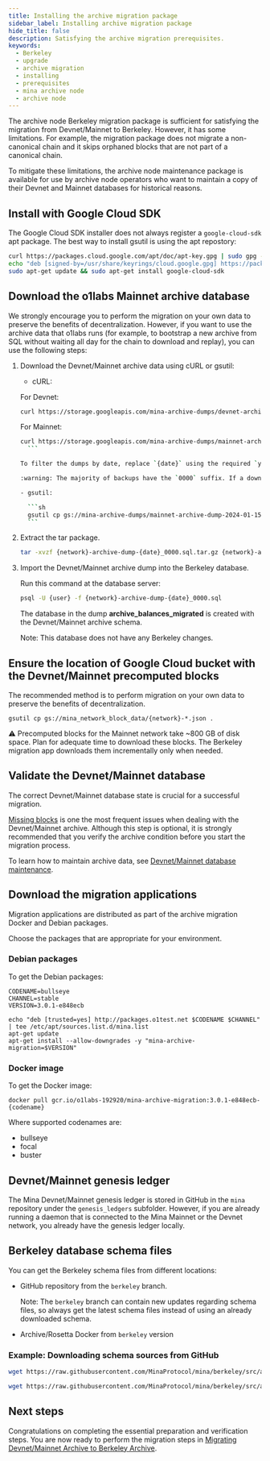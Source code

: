 ```yaml
---
title: Installing the archive migration package
sidebar_label: Installing archive migration package
hide_title: false
description: Satisfying the archive migration prerequisites.
keywords:
  - Berkeley
  - upgrade
  - archive migration
  - installing
  - prerequisites
  - mina archive node
  - archive node
---
```


The archive node Berkeley migration package is sufficient for satisfying the migration from Devnet/Mainnet to Berkeley.
However, it has some limitations. For example, the migration package does not migrate a non-canonical chain and it skips orphaned blocks that are not part of a canonical chain.

To mitigate these limitations, the archive node maintenance package is available for use by archive node operators who want to maintain a copy of their Devnet and Mainnet databases for historical reasons.

## Install with Google Cloud SDK

The Google Cloud SDK installer does not always register a `google-cloud-sdk` apt package. The best way to install gsutil is using the apt repostory:

```sh
curl https://packages.cloud.google.com/apt/doc/apt-key.gpg | sudo gpg --dearmor -o /usr/share/keyrings/cloud.google.gpg
echo "deb [signed-by=/usr/share/keyrings/cloud.google.gpg] https://packages.cloud.google.com/apt cloud-sdk main" | sudo tee -a /etc/apt/sources.list.d/google-cloud-sdk.list
sudo apt-get update && sudo apt-get install google-cloud-sdk
```

## Download the o1labs Mainnet archive database

We strongly encourage you to perform the migration on your own data to preserve the benefits of decentralization. However, if you want to use the archive data that o1labs runs (for example, to bootstrap a new archive from SQL without waiting all day for the chain to download and replay), you can use the following steps:

1. Download the Devnet/Mainnet archive data using cURL or gsutil:

    - cURL:

     For Devnet:
     ```sh
     curl https://storage.googleapis.com/mina-archive-dumps/devnet-archive-dump-{date}_0000.sql.tar.gz
     ```

     For Mainnet:
     ```sh
     curl https://storage.googleapis.com/mina-archive-dumps/mainnet-archive-dump-{date}_0000.sql.tar.gz
       ```

     To filter the dumps by date, replace `{date}` using the required `yyyy-dd-mm` format. For example, for March 15, 2024, use `2024-03-15`.

     :warning: The majority of backups have the `0000` suffix. If a download with that name suffix is not available, try incrementing it. For example, `0001`, `0002`, and so on.

    - gsutil:

       ```sh
       gsutil cp gs://mina-archive-dumps/mainnet-archive-dump-2024-01-15* .
       ```

2. Extract the tar package.

   ```sh
   tar -xvzf {network}-archive-dump-{date}_0000.sql.tar.gz {network}-archive-dump-{date}_0000.sql
   ```

3. Import the Devnet/Mainnet archive dump into the Berkeley database.

    Run this command at the database server:

    ```sh
    psql -U {user} -f {network}-archive-dump-{date}_0000.sql
    ```

    The database in the dump **archive_balances_migrated** is created with the Devnet/Mainnet archive schema.

    Note: This database does not have any Berkeley changes.

## Ensure the location of Google Cloud bucket with the Devnet/Mainnet precomputed blocks

The recommended method is to perform migration on your own data to preserve the benefits of decentralization.

`gsutil cp gs://mina_network_block_data/{network}-*.json .`

:warning: Precomputed blocks for the Mainnet network take ~800 GB of disk space. Plan for adequate time to download these blocks. The Berkeley migration app downloads them incrementally only when needed.

## Validate the Devnet/Mainnet database

The correct Devnet/Mainnet database state is crucial for a successful migration.

[Missing blocks](/berkeley-upgrade/archive-migration/mainnet-database-maintenance#missing-blocks) is one the most frequent issues when dealing with the Devnet/Mainnet archive. Although this step is optional, it is strongly recommended that you verify the archive condition before you start the migration process.

To learn how to maintain archive data, see [Devnet/Mainnet database maintenance](/berkeley-upgrade/archive-migration/mainnet-database-maintenance).

## Download the migration applications

Migration applications are distributed as part of the archive migration Docker and Debian packages.

Choose the packages that are appropriate for your environment.

### Debian packages

To get the Debian packages:

```
CODENAME=bullseye
CHANNEL=stable
VERSION=3.0.1-e848ecb

echo "deb [trusted=yes] http://packages.o1test.net $CODENAME $CHANNEL" | tee /etc/apt/sources.list.d/mina.list
apt-get update
apt-get install --allow-downgrades -y "mina-archive-migration=$VERSION"
```

### Docker image

To get the Docker image:

```
docker pull gcr.io/o1labs-192920/mina-archive-migration:3.0.1-e848ecb-{codename}
```

Where supported codenames are:
- bullseye
- focal
- buster


## Devnet/Mainnet genesis ledger

The Mina Devnet/Mainnet genesis ledger is stored in GitHub in the `mina` repository under the `genesis_ledgers` subfolder. However, if you are already running a daemon that is connected to the Mina Mainnet or the Devnet network, you already have the genesis ledger locally.

## Berkeley database schema files

You can get the Berkeley schema files from different locations:

- GitHub repository from the `berkeley` branch.

    Note: The `berkeley` branch can contain new updates regarding schema files, so always get the latest schema files instead of using an already downloaded schema.

- Archive/Rosetta Docker from `berkeley` version

### Example: Downloading schema sources from GitHub

   ```sh
   wget https://raw.githubusercontent.com/MinaProtocol/mina/berkeley/src/app/archive/zkapp_tables.sql

   wget https://raw.githubusercontent.com/MinaProtocol/mina/berkeley/src/app/archive/create_schema.sql
   ```

## Next steps

Congratulations on completing the essential preparation and verification steps. You are now ready to perform the migration steps in [Migrating Devnet/Mainnet Archive to Berkeley Archive](/berkeley-upgrade/archive-migration/migrating-archive-database-to-berkeley).
